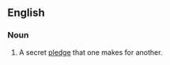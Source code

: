 ==English==

===Noun===
{{head|en|noun|head=a [[bird]] in the [[bosom]]}}

# {{label|en|idiomatic|UK|dated}} A secret [[pledge]] that one makes for another.